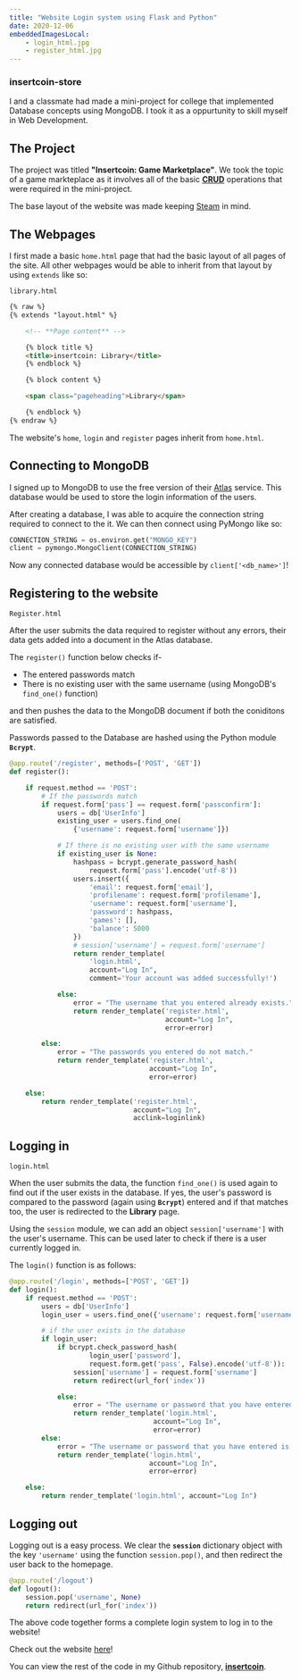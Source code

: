 ---
title: "Website Login system using Flask and Python"
date: 2020-12-06
embeddedImagesLocal: 
    - login_html.jpg
    - register_html.jpg
---

### insertcoin-store

I and a classmate had made a mini-project for college that implemented Database concepts using MongoDB. I took it as a oppurtunity to skill myself in Web Development. 

## The Project

The project was titled **"Insertcoin: Game Marketplace"**. We took the topic of a game markteplace as it involves all of the basic [**CRUD**](https://en.wikipedia.org/wiki/Create,_read,_update_and_delete) operations that were required in the mini-project.

The base layout of the website was made keeping [Steam](https://store.steampowered.com/) in mind.

## The Webpages

I first made a basic `home.html` page that had the basic layout of all pages of the site. All other webpages would be able to inherit from that layout by using `extends` like so:

`library.html`
```html
{% raw %}
{% extends "layout.html" %}

    <!-- **Page content** -->

    {% block title %}
    <title>insertcoin: Library</title>
    {% endblock %}

    {% block content %}

    <span class="pageheading">Library</span>

    {% endblock %}
{% endraw %}
```

The website's `home`, `login` and `register` pages inherit from `home.html`.
## Connecting to MongoDB

I signed up to MongoDB to use the free version of their [Atlas](https://www.mongodb.com/cloud/atlas) service. This database would be used to store the login information of the users.

After creating a database, I was able to acquire the connection string required to connect to the it. We can then connect using PyMongo like so:

```python
CONNECTION_STRING = os.environ.get("MONGO_KEY")
client = pymongo.MongoClient(CONNECTION_STRING)
```
Now any connected database would be accessible by `client['<db_name>']`!

## Registering to the website

`Register.html`
<GatsbyImage alt="register_html.png" image={getImage(props.localImages[1])} />

After the user submits the data required to register without any errors, their data gets added into a document in the Atlas database. 

The `register()` function below checks if- 
    
- The entered passwords match
- There is no existing user with the same username (using MongoDB's `find_one()` function)

and then pushes the data to the MongoDB document if both the coniditons are satisfied.

Passwords passed to the Database are hashed using the Python module **`Bcrypt`**.  


```python
@app.route('/register', methods=['POST', 'GET'])
def register():

    if request.method == 'POST':
        # If the passwords match
        if request.form['pass'] == request.form['passconfirm']:
            users = db['UserInfo']
            existing_user = users.find_one(
                {'username': request.form['username']})

            # If there is no existing user with the same username
            if existing_user is None:
                hashpass = bcrypt.generate_password_hash(
                    request.form['pass'].encode('utf-8'))
                users.insert({
                    'email': request.form['email'],
                    'profilename': request.form['profilename'],
                    'username': request.form['username'],
                    'password': hashpass,
                    'games': [],
                    'balance': 5000
                })
                # session['username'] = request.form['username']
                return render_template(
                    'login.html',
                    account="Log In",
                    comment='Your account was added successfully!')

            else:
                error = "The username that you entered already exists."
                return render_template('register.html',
                                       account="Log In",
                                       error=error)

        else:
            error = "The passwords you entered do not match."
            return render_template('register.html',
                                   account="Log In",
                                   error=error)

    else:
        return render_template('register.html',
                               account="Log In",
                               acclink=loginlink)

```
## Logging in

`login.html`
<GatsbyImage alt="login_html.png" image={getImage(props.localImages[0])} />

When the user submits the data, the function `find_one()` is used again to find out if the user exists in the database. 
If yes, the user's password is compared to the password (again using **`Bcrypt`**) entered and if that matches too, the user is redirected to the **Library** page.

Using the `session` module, we can add an object `session['username']` with the user's username. This can be used later to check if there is a user currently logged in.

The `login()` function is as follows:

```python 
@app.route('/login', methods=['POST', 'GET'])
def login():
    if request.method == 'POST':
        users = db['UserInfo']
        login_user = users.find_one({'username': request.form['username']})

        # if the user exists in the database
        if login_user:
            if bcrypt.check_password_hash(
                    login_user['password'],
                    request.form.get('pass', False).encode('utf-8')):
                session['username'] = request.form['username']
                return redirect(url_for('index'))

            else:
                error = "The username or password that you have entered is incorrect."
                return render_template('login.html',
                                    account="Log In",
                                    error=error)
        else:
            error = "The username or password that you have entered is incorrect."
            return render_template('login.html',
                                   account="Log In",
                                   error=error)

    else:
        return render_template('login.html', account="Log In")
```
## Logging out

Logging out is a easy process. We clear the **`session`** dictionary object with the key `'username'` using the function `session.pop()`, and then redirect the user back to the homepage.

```python
@app.route('/logout')
def logout():
    session.pop('username', None)
    return redirect(url_for('index'))
```

The above code together forms a complete login system to log in to the website!

Check out the website [here](https://insertcoin-store.herokuapp.com/)!

You can view the rest of the code in my Github repository, [**insertcoin**](https://github.com/1Gokul/insertcoin).
